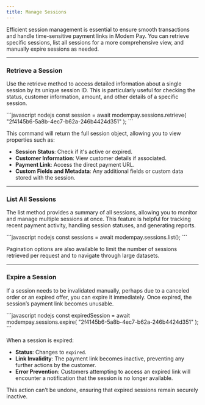 ```yaml
---
title: Manage Sessions
---
```


Efficient session management is essential to ensure smooth transactions and handle time-sensitive payment links in Modem Pay. You can retrieve specific sessions, list all sessions for a more comprehensive view, and manually expire sessions as needed.

---

### Retrieve a Session

Use the retrieve method to access detailed information about a single session by its unique session ID. This is particularly useful for checking the status, customer information, amount, and other details of a specific session.

<CodeGroup>
```javascript nodejs
const session = await modempay.sessions.retrieve(
  "2f4145b6-5a8b-4ec7-b62a-246b4424d351"
);
```
</CodeGroup>

This command will return the full session object, allowing you to view properties such as:
- **Session Status**: Check if it's active or expired.
- **Customer Information**: View customer details if associated.
- **Payment Link**: Access the direct payment URL.
- **Custom Fields and Metadata**: Any additional fields or custom data stored with the session.

---

### List All Sessions

The list method provides a summary of all sessions, allowing you to monitor and manage multiple sessions at once. This feature is helpful for tracking recent payment activity, handling session statuses, and generating reports.

<CodeGroup>
```javascript nodejs
const sessions = await modempay.sessions.list();
```
</CodeGroup>

Pagination options are also available to limit the number of sessions retrieved per request and to navigate through large datasets.

---

### Expire a Session

If a session needs to be invalidated manually, perhaps due to a canceled order or an expired offer, you can expire it immediately. Once expired, the session’s payment link becomes unusable.

<CodeGroup>
```javascript nodejs
const expiredSession = await modempay.sessions.expire(
    "2f4145b6-5a8b-4ec7-b62a-246b4424d351"
);
```
</CodeGroup>

When a session is expired:
- **Status**: Changes to `expired`.
- **Link Invalidity**: The payment link becomes inactive, preventing any further actions by the customer.
- **Error Prevention**: Customers attempting to access an expired link will encounter a notification that the session is no longer available.

This action can’t be undone, ensuring that expired sessions remain securely inactive.

